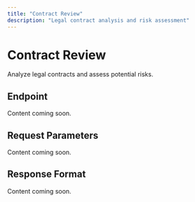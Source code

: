 ```yaml
---
title: "Contract Review"
description: "Legal contract analysis and risk assessment"
---
```


# Contract Review

Analyze legal contracts and assess potential risks.

## Endpoint

Content coming soon.

## Request Parameters

Content coming soon.

## Response Format

Content coming soon.